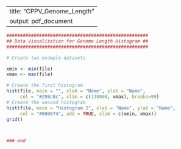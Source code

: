 

---
title: "CPPV_Genome_Length"
output: pdf_document
---

```{r}



####################################################
## Data Visualization for Genome Length Histogram ##
####################################################

# Create two example datasets

xmin <- min(file)
xmax <- max(file)

# Create the first histogram
hist(file, main = "", xlab = "Name", ylab = "Name",
     col = "#298c8c", xlim = c(138000, xmax), breaks=99)
# Create the second histogram
hist(file, main = "Histogram 2", xlab = "Name", ylab = "Name",
     col = "#800074", add = TRUE, xlim = c(xmin, xmax))
grid()



### end 
```
